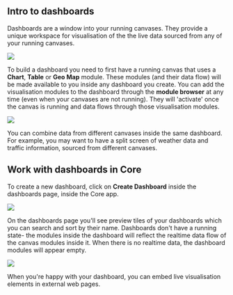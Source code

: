 


<section id="intro-to-dashboards">

## Intro to dashboards

Dashboards are a window into your running canvases. They provide a unique workspace for visualisation of the the live data sourced from any of your running <Link to={links.userpages.canvases}>canvases</Link>. 

<div className={cx(docsStyles.centered, dashboardStyles.dashboardModules)}>
  <img src={DashboardModules} />
</div>

To build a dashboard you need to first have a running canvas that uses a **Chart**, **Table** or **Geo Map** module. These modules (and their data flow) will be made available to you inside any dashboard you create. You can add the visualisation modules to the dashboard through the **module browser** at any time (even when your canvases are not running). They will 'activate' once the canvas is running and data flows through those visualisation modules.

<div className={cx(docsStyles.centered, dashboardStyles.dashboardBrowser)}>
  <img src={DashboardBrowser} />
</div>

You can combine data from different canvases inside the same dashboard. For example, you may want to have a split screen of weather data and traffic information, sourced from different canvases.

</section>

<section id="work-with-dashboards-in-core">

## Work with dashboards in Core

To create a new dashboard, click on **Create Dashboard** inside the <Link to={links.userpages.dashboards}>dashboards page</Link>, inside the Core app.

<div className={cx(docsStyles.centered, dashboardStyles.createDashboard)}>
  <img src={CreateDashboard} />
</div>

On the <Link to={links.userpages.dashboards}>dashboards page</Link> you'll see preview tiles of your dashboards which you can search and sort by their name. Dashboards don't have a running state- the modules inside the dashboard will reflect the realtime data flow of the canvas modules inside it. When there is no realtime data, the dashboard modules will appear empty.

<div className={cx(docsStyles.centered, dashboardStyles.dashboardListing)}>
  <img src={DashboardListing} />
</div>

When you're happy with your dashboard, you can embed live visualisation elements in external web pages.

</section>
